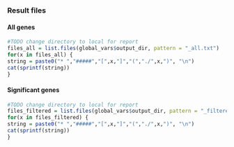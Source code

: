 
### Result files

#### All genes

```r
#TODO change directory to local for report
files_all = list.files(global_vars$output_dir, pattern = "_all.txt")
for(x in files_all) {
string = paste0("* ","#####","[",x,"]","(","./",x,")", "\n")
cat(sprintf(string))
}
```

#### Significant genes

```r
#TODO change directory to local for report
files_filtered = list.files(global_vars$output_dir, pattern = "_filtered.txt")
for(x in files_filtered) {
string = paste0("* ","#####","[",x,"]","(","./",x,")", "\n")
cat(sprintf(string))
}
```
